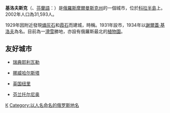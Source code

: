 {{Infobox Settlement
| name = 基洛夫斯克<br/>Ки́ровск
| image_skyline = Kirovsk2007.jpg
| imagesize = 250px
| image_caption = 
| image_flag = 
| image_shield = 
| pushpin_map = Russia
| pushpin_label_position = bottom
| subdivision_type = 国家
| subdivision_name = {{RUS}}
| subdivision_type1 = [[俄罗斯行政区划|州]]
| subdivision_name1 = [[摩尔曼斯克州|摩尔曼斯克州]]
| subdivision_type2 = 
| subdivision_name2 = 
| elevation_m = 368
| elevation_ft = 
| area_total_km2 = 
| population_as_of = 2002年
| population_total = 31593
| population_density_km2 = 
| timezone = 
| utc_offset = +3
| timezone_DST = 
| utc_offset_DST = +4
| latd = 67
| latm = 36
| lats = 51
| latNS = N
| longd = 33
| longm = 40
| longs = 18
| longEW = E
| website =  
}}
'''基洛夫斯克'''（{{lang-ru|Ки́ровск}}、[[芬蘭語|芬蘭語]]：{{lang|fi|Hiipinä}}）是[[俄羅斯|俄羅斯]][[摩爾曼斯克州|摩爾曼斯克州]]的一個城市，位於[[科拉半島|科拉半島]]上。2002年人口為31,593人。

1929年因附近發現[[燐灰石|燐灰石]]和[[霞石|霞石]]而建城，時稱{{lang|ru|Хибиного́рск}}。1931年設市，1934年以[[謝爾蓋·基洛夫|謝爾蓋·基洛夫]]為名。目前為一[[滑雪|滑雪]]勝地，亦設有俄羅斯最北的[[植物園|植物園]]。

==友好城市==
*{{flagicon|Sweden}} [[瑞典|瑞典]][[耶利瓦勒|耶利瓦勒]]
*{{flagicon|Norway}} [[挪威|挪威]][[哈尔斯塔|哈尔斯塔]]
*{{flagicon|UK}} [[英国|英国]][[纽里|纽里]]
*{{flagicon|Finland}} [[芬兰|芬兰]][[托尔尼奥|托尔尼奥]]

{{摩爾曼斯克州城市}}

[[Category:摩爾曼斯克州城市|К]]
[[Category:以人名命名的俄罗斯地名|Category:以人名命名的俄罗斯地名]]